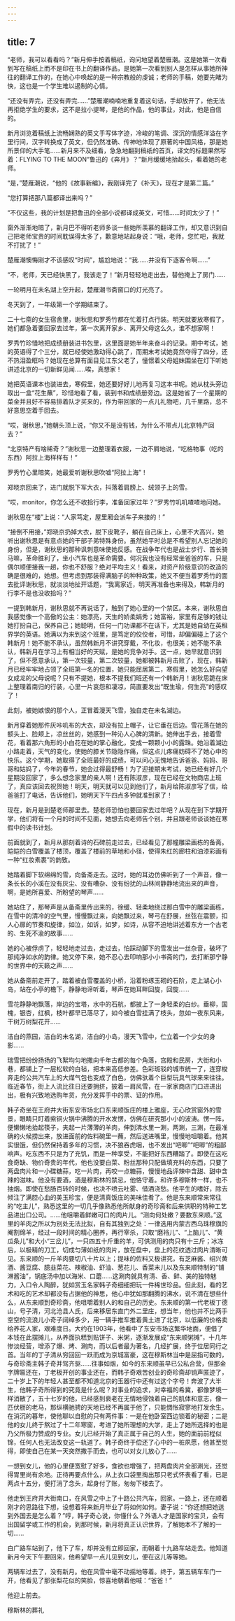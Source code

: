 ```yaml
---
---
---
```

title: 7
---



“老师，我可以看看吗？”新月伸手按着稿纸，询问地望着楚雁潮。这是她第一次看到写在稿纸上而不是印在书上的翻译作品，是她第一次看到别人是怎样从事她所神往的翻译工作的，在她心中唤起的是一种宗教般的虔诚；老师的手稿，她要先睹为快，这也是一个学生难以遏制的心情。

“还没有弄完，还没有弄完……”楚雁潮喃喃地重复着这句话，手却放开了，他无法再拒绝学生的要求，这不是拉小提琴，是他的作品，他的事业，对此，他是自信的。

新月浏览着稿纸上流畅娴熟的英文手写体字迹，冷峻的笔调、深沉的情感洋溢在字里行间，汉字转换成了英文，但仍然准确、传神地体现了原著的中国风格，那是她所景仰的大手笔……新月来不及细看，急急地翻到稿纸的首页，译文的标题果然写着：FLYING TO THE MOON“鲁迅的《奔月》？”新月缓缓地抬起头，看着她的老师。

“是，”楚雁潮说，“他的《故事新编》，我刚译完了《补天》，现在才是第二篇。”

“您打算把那八篇都译出来吗？”

“不仅这些，我的计划是把鲁迅的全部小说都译成英文，可惜……时间太少了！”

窗外渐渐地暗了，新月巴不得听老师多谈一些她所羡慕的翻译工作，却又意识到自己把老师宝贵的时间耽误得太多了，歉意地站起身说：“哦，老师，您忙吧，我就不打扰了！”

楚雁潮懊悔刚才不该感叹“时间”，尴尬地说：“我……并没有下逐客令啊……”

“不，老师，天已经快黑了，我该走了！”新月轻轻地走出去，替他掩上了房门……

一轮明月在未名湖上空升起，楚雁潮书斋窗口的灯光亮了。

冬天到了，一年级第一个学期结束了。

二十七斋的女生宿舍里，谢秋思和罗秀竹都在忙着打点行装。明天就要放寒假了，她们都急着要回家去过年，第一次离开家乡、离开父母这么久，谁不想家啊！

罗秀竹珍惜地把成绩册装进书包里，这里面是她半年来奋斗的记录。期中考试，她的英语得了个三分，就已经使她激动得心跳了，而期末考试她竟然夺得了四分，还不热泪盈眶吗？她现在总算有面目见江东父老了，憧憬着父母姐妹围坐在灯下听她讲述北京的一切新鲜见闻……唉，真想家！

她把英语课本也装进去，寒假里，她还要好好儿地再复习这本书呢。她从枕头旁边取出一盒“花生蘸”，珍惜地看了看，装到书和成绩册旁边。这是她省了一个星期的菜金并且好不容易排着队才买来的，作为带回家的一点儿礼物吧，几千里路，总不好意思空着手回去。

“哎，谢秋思，”她朝头顶上说，“你又不是没有钱，为什么不带点儿北京特产回去？”

“北京特产有啥稀奇？”谢秋思一边整理着衣服，一边不屑地说，“吃格物事（吃的东西）阿拉上海样样有！”

罗秀竹心里暗笑，她最爱听谢秋思吹嘘“阿拉上海”！

郑晓京回来了，进门就脱下军大衣，抖落着肩膀上、绒领子上的雪。

“哎，monitor，你怎么还不收拾行李，准备回家过年？”罗秀竹叽叽喳喳地问她。

谢秋思在“楼”上说：“人家笃定，屋里厢会派车子来接的！”

“接倒不用接，”郑晓京扔掉大衣，脱下皮靴子，躺在自己床上，心里不大高兴，她听出谢秋思是有意点她的干部子弟特殊身份。虽然她平时总是不希望别人忘记她的身份，但是，谢秋思的那种讽刺意味使她反感。在战争年代也是战士步行、首长骑马嘛，革命胜利了，坐小汽车也是革命需要。何况我也没有经常坐爸爸的车，只是偶尔顺便接我一趟，你也不舒服？绝对平均主义！看来，对资产阶级意识的改造的确是很难的，她想。但考虑到那装得满脑子的种种政策，她又不便当着罗秀竹的面去批评谢秋思，就淡淡地扯开话题，“我离家近，明天再准备也来得及，韩新月的行李不是也没收拾吗？”

一提到韩新月，谢秋思就不再说话了，触到了她心里的一个禁区。本来，谢秋思自我感觉像一个高傲的公主：她漂亮，天生的娇柔娟秀；她富裕，家里有足够的钱让她打扮自己，保养自己；她聪明，任何一门功课都不在话下，尤其是她自幼在英租界学的英语。她满以为来到这个班里，是笃定的佼佼者，可惜，却偏偏碰上了这个韩新月！她不能不承认，虽然韩新月不讲究穿戴，不化妆，也很美；她不能不承认，韩新月在学习上有相当好的天赋，是她的竞争对手。这一点，她早就意识到了，但不愿意承认，第一次较量，第二次较量，她都被韩新月击败了，现在，韩新月已经牢牢地占领了全班第一名的位置，她只能屈居第二，寒假里，她怎么好向望女成龙的父母说呢？只有不提她，根本不提我们班还有一个韩新月！谢秋思跪在床上整理着南归的行装，心里一片哀怨和凄凉，简直要发出“既生瑜，何生亮”的感叹了！

此刻，被她嫉恨的那个人，正冒着漫天飞雪，独自走在未名湖边。

新月穿着她那件灰咔叽布的大衣，却没有拉上帽子，让它垂在后边。雪花落在她的额头上、脸颊上，凉丝丝的，她感到一种沁人心脾的清新。她伸出手去，接着雪花，看着那六角形的小白花在她的掌心融化，变成一颗颗小小的露珠。她沿着湖边小路走着，天气的变化，使她的膝关节隐隐作痛，但这点儿疼痛妨碍不了她心中的快乐。这个学期，她取得了全班最好的成绩，可以问心无愧地告诉爸爸、妈妈、哥哥和姑妈了，今年的春节，她会过得最舒畅！为了迎接期末考试，她已经有好几个星期没回家了，多么想念家里的亲人啊！还有陈淑彦，现在已经在文物商店上班了，真应该回去祝贺她！明天，明天就可以见到他们了，新月给陈淑彦写了信，给爸爸打了电话，告诉他们，她明天下午四点多钟就准到家了！

现在，新月是到楚老师那里去。楚老师恐怕也要回家去过年吧？从现在到下学期开学，他们将有一个月的时间不见面，她想去向老师告个别，并且跟老师谈谈她在寒假中的读书计划。

前面就到了，新月从那刻着诗的石碑前走过去，已经看见了那幢雕梁画栋的备斋。皑皑的白雪覆盖了楼顶，覆盖了楼前的草地和小径，使得朱红的廊柱和油漆彩画有一种“红妆素裹”的韵致。

她踏着脚下软绵绵的雪，向备斋走去。这时，她的耳边仿佛听到了一个声音，像一条长长的小溪在没有灰尘、没有嘈杂、没有纷扰的山林间静静地流出来的声音，啊，是她所喜爱、所盼望的琴声……

她站住了，那琴声是从备斋里传出来的，徐缓、轻柔地绕过那白雪中的雕梁画栋，在雪中的清冷的空气里，慢慢飘过来，向她飘过来，琴弓在舒展，丝弦在震颤，扣人心扉的节奏和旋律，如泣，如诉，如梦，如诗，从容不迫地讲述着东方一个古老的、生死不渝的故事……

她的心被俘虏了，轻轻地走过去，走过去，怕踩动脚下的雪发出一丝杂音，破坏了那纯净如水的韵律。她又停下来，她不忍心去叩响那小小书斋的门，去打断那宁静的世界中的天籁之声……

她从备斋前走开了，踏着被白雪覆盖的小桥，沿着粉琢玉砌的石阶，走上湖心小岛，站在小亭的檐下，静静地谛听着，琴声在她耳畔回旋，回旋……

雪花静静地飘落，岸边的宝塔，水中的石航，都披上了一身轻柔的白纱。垂柳，国槐，银杏，红枫，枝叶都早已落尽了，如今被白雪挂满了枝头，忽如一夜东风来，干树万树梨花开……

洁白的燕园，洁白的未名湖，洁白的小岛，漫天飞雪中，伫立着一个少女的身影……

瑞雪把纷纷扬扬的飞絮均匀地撒向千年古都的每个角落，宫殿和民房，大街和小巷，都铺上了一层松软的白毡，把本来高低参差。色彩斑驳的城市统一了，连穿梭奔走的公共汽车上的大煤气包也变成了白色，仿佛驮着个巨型玩具气球来来往往。临近春节，街上人流比往日还要拥挤，披着一肩风雪，在一家家商店门口进进出出，极有兴致地选购年货，充分发挥手中的票、证的作用。

韩子奇坐在王府井大街东安市场北口东来顺饭庄的楼上雅座，无心欣赏窗外的雪景，眼睛只盯着紫铜火锅中沸腾的开水发愣，仿佛在研究那小小的波涛。愣一阵，便懒懒地抬起筷子，夹起一片薄薄的羊肉，伸到沸水里一涮，两涮，三涮，在最准确的火候捞出来，放进面前的佐料碗里一蘸，然后送进嘴里，慢慢地咀嚼着。他其实很饿，但仍然保持着多年的习惯，决不狼吞虎咽，也不发出“吧唧”“吧唧”的粗鄙响声。吃东西不只是为了充饥，而是一种享受，不能把好东西糟踏了。即使在这吃食奇缺、物价奇贵的年代，他也没要白菜、粉丝那种只配做填充料的东西，只要了两盘肉片和一小碟糖蒜，吃一片肉，再咬一点糖蒜，慢慢地品评辣中含甜、甜中含辣的滋味。他没有要酒，酒是穆斯林的禁忌，他恪守着。和许多穆斯林一样，也不抽烟。即使在愁肠百转的时候，也决不喷云吐雾、借酒浇愁。他平生的嗜好，除去倾注了满腔心血的美玉珍宝，便是清真饭庄的美味佳肴了。他是东来顺常来常往的“吃主儿”，熟悉这里的一切几乎像熟悉他所献身的奇珍斋和后来供职的特种工艺品进出口公司。……他咀嚼着鲜嫩可口的肉片儿。“测向何处嫩？要数东来顺。”这里的羊肉之所以为别处无法比拟，自有其独到之处：一律选用内蒙古西乌珠穆旗的阉割绵羊，经过一段时间的精心圈养，再行宰杀，只取“磨裆儿”、“上脑儿”、“黄瓜条儿”和大小“三岔儿”，一只四五十斤重的羊，可供测用的肉只有十三斤；冰冻后，以极精的刀工，切成匀薄如纸的肉片，放在盘中，盘上的花纹透过肉片清晰可见。东来顺的一斤羊肉要切八十片以上；提味的佐料又极讲究，有芝麻酱、绍兴黄酒、酱豆腐、臆韭菜花、辣椒油、虾油、葱花儿、香菜末儿以及东来顺特制的“铺淋酱油”，锅底汤中加以海米、口蘑……这涮肉就具有清、香、鲜、美的独特魅力，入口令人陶醉，犹如赏玉名家韩子奇细细把玩一件稀世珍品。但此刻，看的艺术和吃的艺术却都没有占据他的神思，他心中犹如那翻腾的沸水，说不清在想些什么，从东来顺到奇珍斋，他咀嚼着别人的和自己的历史。东来顺的第一代老板丁德山，号子清，河北沧县人氏，后来移居东直门外二里庄，想当年，他也并不比两手空空的流浪儿小奇子阔绰多少，用一辆手推车推着黄土进了北京，以低廉的价格卖给养花人家，艰难度日。大约在1903年，他看中了东安市场这繁华地面，便借了本钱在此摆摊儿，从养面执糕到贴饼子、米粥，逐渐发展成“东来顺粥摊”，十几年惨淡经营，增添了爆、烤、涮肉，而以后者最为著名，几经扩展，终于位居同行之首。当年的丁子清从穷回回一跃而成为京城富豪，这在穆斯林当中是屈指可数的，与奇珍斋主韩子奇并驾齐驱……往事如烟，如今的东来顺虽早已公私合营，但那金字牌匾还在，丁老板开创的事业还在，而韩子奇艰苦创业的奇珍斋却销声匿迹了，二十岁上下的年轻人甚至都不知道北京的玉器行中还有过这个字号！奔波了大半生，他韩子奇所得到的究竟是什么呢？对事业的追求，对幸福的希冀，都像梦境一样消散了，五十七岁的他，已经感到衰老在无情地侵蚀着自己的肌体和意志，像一匹伏枥的老马，那纵横驰骋的天地已经不再属于他了，只能惆怅寂寥地打发余生。在消沉的暮年，使他聊以自慰的只有两件事：一是在他卧室西边锁着的秘密；二是他的女儿终于熬过了十二年寒窗，考进了她所理想的大学，走上了她所选择的也是乃父所极力赞成的专业。女儿已经开始了真正属于自己的人生，她的面前前程似锦，任何人也无法改变这一轨道了。韩子奇终于偿还了心中的一桩夙愿，他甚至觉得，即使自己在某一天突然撒手而去，也可以对女儿放心了……

一想到女儿，他的心里便宽慰了好多，食欲也增强了，把两盘肉片全部涮光，还觉得胃里尚有余地。正待再要点什么，从上衣口袋里掏出那只老式怀表看了看，已是两点十五分，便打消了念头，起身付了账，匆匆下楼去了。

他走到王府井大街南口，在风雪之中上了十路公共汽车，回家。一路上，还在顺着刚才的思路往下想，设想着将来新月毕业了将如何如何。妻子说：“你还想把她送到外国去是怎么着？”哼，韩子奇心说，你懂什么？外语人才是国家的宝贝，会有出国留学或工作的机会，到那时候，新月将真正认识世界，了解她本不了解的一切……

白广路车站到了，他下了车，却并没有立即回家，而朝着十九路车站走去。他知道新月今天下午要回来，他希望早一点儿见到女儿，便在这儿等等她。

两辆车过去了，没有新月。他在风雪中毫不动摇地等着。终于，第五辆车车门一开，他看见了那张梨花似的笑脸，惊喜地朝着他喊：“爸爸！”

他迎上前去。

穆斯林的葬礼